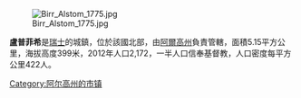 [[Image:Birr_Alstom_1775.jpg|right]]

'''盧普菲希'''是[[瑞士|瑞士]]的城鎮，位於該國北部，由[[阿爾高州|阿爾高州]]負責管轄，面積5.15平方公里，海拔高度399米，2012年人口2,172，一半人口信奉基督教，人口密度每平方公里422人。

{{Switzerland-geo-stub}}
[[Category:阿尔高州的市镇|Category:阿尔高州的市镇]]
